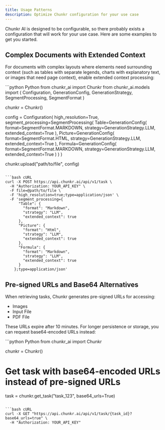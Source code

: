 ```yaml
---
title: Usage Patterns
description: Optimize Chunkr configuration for your use case
---
```


Chunkr AI is designed to be configurable, so there probably exists a configuration that will work for your use case.
Here are some examples to get you started.

## Complex Documents with Extended Context

For documents with complex layouts where elements need surrounding context (such as tables with separate legends, charts with explanatory text, or images that need page context), enable extended context processing:

<CodeGroup>
```python Python
from chunkr_ai import Chunkr
from chunkr_ai.models import (
    Configuration,
    GenerationConfig,
    GenerationStrategy,
    SegmentProcessing,
    SegmentFormat
)

chunkr = Chunkr()

config = Configuration(
    high_resolution=True,
    segment_processing=SegmentProcessing(
        Table=GenerationConfig(
            format=SegmentFormat.MARKDOWN,
            strategy=GenerationStrategy.LLM,
            extended_context=True
        ),
        Picture=GenerationConfig(
            format=SegmentFormat.HTML,
            strategy=GenerationStrategy.LLM,
            extended_context=True
        ),
        Formula=GenerationConfig(
            format=SegmentFormat.MARKDOWN,
            strategy=GenerationStrategy.LLM,
            extended_context=True
        )
    )
)

chunkr.upload("path/to/file", config)

```

```bash cURL
curl -X POST https://api.chunkr.ai/api/v1/task \
  -H "Authorization: YOUR_API_KEY" \
  -F file=@path/to/file \
  -F 'high_resolution=true;type=application/json' \
  -F 'segment_processing={
      "Table": {
        "format": "Markdown",
        "strategy": "LLM",
        "extended_context": true
      },
      "Picture": {
        "format": "Html",
        "strategy": "LLM",
        "extended_context": true
      },
      "Formula": {
        "format": "Markdown",
        "strategy": "LLM",
        "extended_context": true
      }
    };type=application/json'
```
</CodeGroup>

## Pre-signed URLs and Base64 Alternatives

When retrieving tasks, Chunkr generates pre-signed URLs for accessing:
- Images
- Input File
- PDF File

These URLs expire after 10 minutes. 
For longer persistence or storage, you can request base64-encoded URLs instead:

<CodeGroup>
```python Python
from chunkr_ai import Chunkr

chunkr = Chunkr()

# Get task with base64-encoded URLs instead of pre-signed URLs
task = chunkr.get_task("task_123", base64_urls=True)
```

```bash cURL
curl -X GET "https://api.chunkr.ai/api/v1/task/{task_id}?base64_urls=true" \
  -H "Authorization: YOUR_API_KEY"
```
</CodeGroup>
